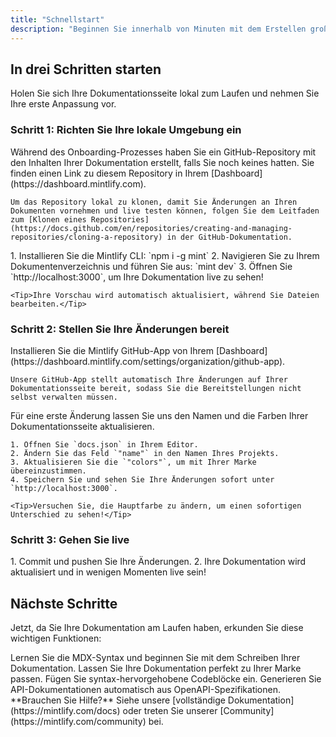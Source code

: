 ```yaml
---
title: "Schnellstart"
description: "Beginnen Sie innerhalb von Minuten mit dem Erstellen großartiger Dokumentationen"
---
```


## In drei Schritten starten

Holen Sie sich Ihre Dokumentationsseite lokal zum Laufen und nehmen Sie Ihre erste Anpassung vor.

### Schritt 1: Richten Sie Ihre lokale Umgebung ein

<AccordionGroup>
  <Accordion icon="copy" title="Klonen Sie Ihre Dokumente lokal">
    Während des Onboarding-Prozesses haben Sie ein GitHub-Repository mit den Inhalten Ihrer Dokumentation erstellt, falls Sie noch keines hatten. Sie finden einen Link zu diesem Repository in Ihrem [Dashboard](https://dashboard.mintlify.com).
    
    Um das Repository lokal zu klonen, damit Sie Änderungen an Ihren Dokumenten vornehmen und live testen können, folgen Sie dem Leitfaden zum [Klonen eines Repositories](https://docs.github.com/en/repositories/creating-and-managing-repositories/cloning-a-repository) in der GitHub-Dokumentation.
  </Accordion>
  <Accordion icon="rectangle-terminal" title="Starten Sie den Vorschau-Server">
    1. Installieren Sie die Mintlify CLI: `npm i -g mint`
    2. Navigieren Sie zu Ihrem Dokumentenverzeichnis und führen Sie aus: `mint dev`
    3. Öffnen Sie `http://localhost:3000`, um Ihre Dokumentation live zu sehen!
    
    <Tip>Ihre Vorschau wird automatisch aktualisiert, während Sie Dateien bearbeiten.</Tip>
  </Accordion>
</AccordionGroup>

### Schritt 2: Stellen Sie Ihre Änderungen bereit

<AccordionGroup>
  <Accordion icon="github" title="Installieren Sie unsere GitHub-App">
    Installieren Sie die Mintlify GitHub-App von Ihrem [Dashboard](https://dashboard.mintlify.com/settings/organization/github-app).
    
    Unsere GitHub-App stellt automatisch Ihre Änderungen auf Ihrer Dokumentationsseite bereit, sodass Sie die Bereitstellungen nicht selbst verwalten müssen.
</Accordion>
<Accordion icon="palette" title="Aktualisieren Sie den Namen und die Farben Ihrer Seite">
    Für eine erste Änderung lassen Sie uns den Namen und die Farben Ihrer Dokumentationsseite aktualisieren.

    1. Öffnen Sie `docs.json` in Ihrem Editor.
    2. Ändern Sie das Feld `"name"` in den Namen Ihres Projekts.
    3. Aktualisieren Sie die `"colors"`, um mit Ihrer Marke übereinzustimmen.
    4. Speichern Sie und sehen Sie Ihre Änderungen sofort unter `http://localhost:3000`.

    <Tip>Versuchen Sie, die Hauptfarbe zu ändern, um einen sofortigen Unterschied zu sehen!</Tip>
  </Accordion>
</AccordionGroup>

### Schritt 3: Gehen Sie live

<Accordion icon="rocket" title="Veröffentlichen Sie Ihre Dokumentation">
  1. Commit und pushen Sie Ihre Änderungen.
  2. Ihre Dokumentation wird aktualisiert und in wenigen Momenten live sein!
</Accordion>

## Nächste Schritte

Jetzt, da Sie Ihre Dokumentation am Laufen haben, erkunden Sie diese wichtigen Funktionen:

<CardGroup cols={2}>

<Card title="Inhalte schreiben" icon="pen-to-square" href="/essentials/markdown">
  Lernen Sie die MDX-Syntax und beginnen Sie mit dem Schreiben Ihrer Dokumentation.
</Card>

<Card title="Stil anpassen" icon="palette" href="/essentials/settings">
  Lassen Sie Ihre Dokumentation perfekt zu Ihrer Marke passen.
</Card>

<Card title="Codebeispiele hinzufügen" icon="square-code" href="/essentials/code">
  Fügen Sie syntax-hervorgehobene Codeblöcke ein.
</Card>

<Card title="API-Dokumentation" icon="code" href="/api-reference/introduction">
  Generieren Sie API-Dokumentationen automatisch aus OpenAPI-Spezifikationen.
</Card>

</CardGroup>

<Note>
  **Brauchen Sie Hilfe?** Siehe unsere [vollständige Dokumentation](https://mintlify.com/docs) oder treten Sie unserer [Community](https://mintlify.com/community) bei.
</Note>